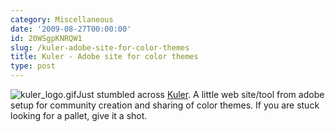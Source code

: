 ```yaml
---
category: Miscellaneous
date: '2009-08-27T00:00:00'
id: 20WSgpKNRQW1
slug: /kuler-adobe-site-for-color-themes
title: Kuler - Adobe site for color themes
type: post
---
```


![kuler\_logo.gif](http://www.alanwsmith.com/blog/wp-content/uploads/2009/08/kuler_logo.gif)Just
stumbled across [Kuler](http://kuler.adobe.com/). A little web
site/tool from adobe setup for community creation and sharing of
color themes. If you are stuck looking for a pallet, give it a
shot.